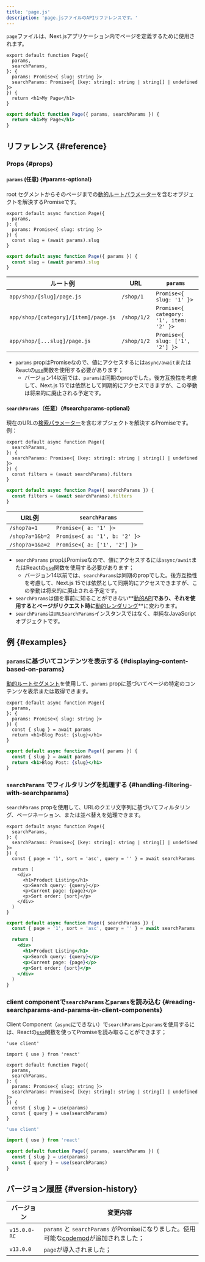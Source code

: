 ```yaml
---
title: 'page.js'
description: 'page.jsファイルのAPIリファレンスです。'
---
```


`page`ファイルは、Next.jsアプリケーション内でページを定義するために使用されます。

<Tabs>
<TabItem value="tsx" label="TypeScript">

```tsx title="app/blog/[slug]/page.tsx" switcher
export default function Page({
  params,
  searchParams,
}: {
  params: Promise<{ slug: string }>
  searchParams: Promise<{ [key: string]: string | string[] | undefined }>
}) {
  return <h1>My Page</h1>
}
```

</TabItem>
<TabItem value="jsx" label="JavaScript">

```jsx title="app/blog/[slug]/page.js" switcher
export default function Page({ params, searchParams }) {
  return <h1>My Page</h1>
}
```

</TabItem>
</Tabs>

## リファレンス {#reference}

### Props {#props}

#### `params` (任意) {#params-optional}

root セグメントからそのページまでの[動的ルートパラメーター](/docs/app/building-your-application/routing/dynamic-routes)を含むオブジェクトを解決するPromiseです。

<Tabs>
<TabItem value="tsx" label="TypeScript">

```tsx title="app/shop/[slug]/page.tsx" switcher
export default async function Page({
  params,
}: {
  params: Promise<{ slug: string }>
}) {
  const slug = (await params).slug
}
```

</TabItem>
<TabItem value="jsx" label="JavaScript">

```jsx title="app/shop/[slug]/page.js" switcher
export default async function Page({ params }) {
  const slug = (await params).slug
}
```

</TabItem>
</Tabs>

| ルート例                             | URL         | `params`                                |
| ------------------------------------ | ----------- | --------------------------------------- |
| `app/shop/[slug]/page.js`            | `/shop/1`   | `Promise<{ slug: '1' }>`                |
| `app/shop/[category]/[item]/page.js` | `/shop/1/2` | `Promise<{ category: '1', item: '2' }>` |
| `app/shop/[...slug]/page.js`         | `/shop/1/2` | `Promise<{ slug: ['1', '2'] }>`         |

- `params` propはPromiseなので、値にアクセスするには`async/await`またはReactの[`use`](https://react.dev/reference/react/use)関数を使用する必要があります；
  - バージョン14以前では、`params`は同期のpropでした。後方互換性を考慮して、Next.js 15では依然として同期的にアクセスできますが、この挙動は将来的に廃止される予定です。

#### `searchParams`（任意）{#searchparams-optional}

現在のURLの[検索パラメーター](https://developer.mozilla.org/docs/Learn/Common_questions/What_is_a_URL#parameters)を含むオブジェクトを解決するPromiseです。例：

<Tabs>
<TabItem value="tsx" label="TypeScript">

```tsx title="app/shop/page.tsx" switcher
export default async function Page({
  searchParams,
}: {
  searchParams: Promise<{ [key: string]: string | string[] | undefined }>
}) {
  const filters = (await searchParams).filters
}
```

</TabItem>
<TabItem value="jsx" label="JavaScript">

```jsx title="app/shop/page.js" switcher
export default async function Page({ searchParams }) {
  const filters = (await searchParams).filters
}
```

</TabItem>
</Tabs>

| URL例           | `searchParams`                |
| --------------- | ----------------------------- |
| `/shop?a=1`     | `Promise<{ a: '1' }>`         |
| `/shop?a=1&b=2` | `Promise<{ a: '1', b: '2' }>` |
| `/shop?a=1&a=2` | `Promise<{ a: ['1', '2'] }>`  |

- `searchParams` propはPromiseなので、値にアクセスするには`async/await`またはReactの[`use`](https://react.dev/reference/react/use)関数を使用する必要があります；
  - バージョン14以前では、`searchParams`は同期のpropでした。後方互換性を考慮して、Next.js 15では依然として同期的にアクセスできますが、この挙動は将来的に廃止される予定です。
- `searchParams`は値を事前に知ることができない**[動的API](/docs/app/building-your-application/rendering/server-components#server-rendering-strategies#dynamic-apis)**であり、それを使用するとページがリクエスト時に**[動的レンダリング](/docs/app/building-your-application/rendering/server-components#dynamic-rendering)**に変わります。
- `searchParams`は`URLSearchParams`インスタンスではなく、単純なJavaScriptオブジェクトです。

## 例 {#examples}

### `params`に基づいてコンテンツを表示する {#displaying-content-based-on-params}

[動的ルートセグメント](/docs/app/building-your-application/routing/dynamic-routes)を使用して、`params` propに基づいてページの特定のコンテンツを表示または取得できます。

<Tabs>
<TabItem value="tsx" label="TypeScript">

```tsx title="app/blog/[slug]/page.tsx" switcher
export default async function Page({
  params,
}: {
  params: Promise<{ slug: string }>
}) {
  const { slug } = await params
  return <h1>Blog Post: {slug}</h1>
}
```

</TabItem>
<TabItem value="jsx" label="JavaScript">

```jsx title="app/blog/[slug]/page.js" switcher
export default async function Page({ params }) {
  const { slug } = await params
  return <h1>Blog Post: {slug}</h1>
}
```

</TabItem>
</Tabs>

### `searchParams` でフィルタリングを処理する {#handling-filtering-with-searchparams}

`searchParams` propを使用して、URLのクエリ文字列に基づいてフィルタリング、ページネーション、または並べ替えを処理できます。

<Tabs>
<TabItem value="tsx" label="TypeScript">

```tsx title="app/shop/page.tsx" switcher
export default async function Page({
  searchParams,
}: {
  searchParams: Promise<{ [key: string]: string | string[] | undefined }>
}) {
  const { page = '1', sort = 'asc', query = '' } = await searchParams

  return (
    <div>
      <h1>Product Listing</h1>
      <p>Search query: {query}</p>
      <p>Current page: {page}</p>
      <p>Sort order: {sort}</p>
    </div>
  )
}
```

</TabItem>
<TabItem value="jsx" label="JavaScript">

```jsx title="app/shop/page.js" switcher
export default async function Page({ searchParams }) {
  const { page = '1', sort = 'asc', query = '' } = await searchParams

  return (
    <div>
      <h1>Product Listing</h1>
      <p>Search query: {query}</p>
      <p>Current page: {page}</p>
      <p>Sort order: {sort}</p>
    </div>
  )
}
```

</TabItem>
</Tabs>

### client componentで`searchParams`と`params`を読み込む {#reading-searchparams-and-params-in-client-components}

Client Component（`async`にできない）で`searchParams`と`params`を使用するには、Reactの[`use`](https://react.dev/reference/react/use)関数を使ってPromiseを読み取ることができます；

<Tabs>
<TabItem value="tsx" label="TypeScript">

```tsx title="app/page.tsx" switcher
'use client'

import { use } from 'react'

export default function Page({
  params,
  searchParams,
}: {
  params: Promise<{ slug: string }>
  searchParams: Promise<{ [key: string]: string | string[] | undefined }>
}) {
  const { slug } = use(params)
  const { query } = use(searchParams)
}
```

</TabItem>
<TabItem value="js" label="JavaScript">

```js title="app/page.js" switcher
'use client'

import { use } from 'react'

export default function Page({ params, searchParams }) {
  const { slug } = use(params)
  const { query } = use(searchParams)
}
```

</TabItem>
</Tabs>

## バージョン履歴 {#version-history}

| バージョン   | 変更内容                                                                                                                                            |
| ------------ | --------------------------------------------------------------------------------------------------------------------------------------------------- |
| `v15.0.0-RC` | `params` と `searchParams` がPromiseになりました。使用可能な[codemod](/docs/app/building-your-application/upgrading/codemods#150)が追加されました； |
| `v13.0.0`    | `page`が導入されました；                                                                                                                            |
